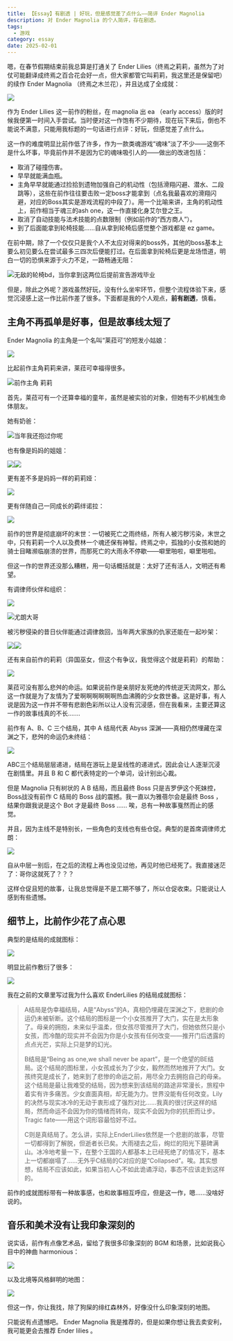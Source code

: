 ```yaml
---
title: 【Essay】有剧透 | 好玩，但是感觉差了点什么——简评 Ender Magnolia
description: 对 Ender Magnolia 的个人简评，存在剧透。
tags:
  - 游戏
category: essay
date: 2025-02-01
---
```



嗯，在春节假期结束前我总算是打通关了 Ender Lilies（终焉之莉莉，虽然为了对仗可能翻译成终焉之百合花会好一点，但大家都管它叫莉莉，我这里还是保留吧） 的续作 Ender Magnolia （终焉之木兰花），并且达成了全成就：

![](/img/【有剧透】好玩，但是感觉差了点什么——简评%20Ender%20Magnolia/IMG-20250201161838398.png)

作为 Ender Lilies 这一前作的粉丝，在 magnolia 出 ea （early access）版的时候我便第一时间入手尝试。当时便对这一作饱有不少期待，现在玩下来后，倒也不能说不满意，只能用我标题的一句话进行点评：好玩，但感觉差了点什么。

这一作的难度明显比前作低了许多，作为一款类魂游戏“魂味”淡了不少——这倒不是什么坏事，毕竟前作并不是因为它的魂味吸引人的——做出的改进包括：

- 取消了碰撞伤害。
- 早早就能满血瓶。
- 主角早早就能通过捡拾到遗物加强自己的机动性（包括滑翔闪避、潜水、二段跳等），这些在前作往往要击败一定boss才能拿到（点名我最喜欢的滑翔闪避，对应的Boss其实是游戏流程的中段了）。用一个比喻来讲，主角的机动性上，前作相当于魂三的ash one，这一作直接化身艾尔登之王。
- 取消了自动技能与法术技能的点数限制（例如前作的“西方商人”）。
- 到了后面能拿到轮椅技能......自从拿到轮椅后感觉整个游戏都是 ez game。

在前中期，除了一个仅仅只是我个人不太应对得来的boss外，其他的boss基本上要么初见要么在尝试最多三四次后便能打过。在后面拿到轮椅后更是龙场悟道，明白一切的恐惧来源于火力不足，一路畅通无阻：

![无敌的轮椅bd，当你拿到这两位后提前宣告游戏毕业](/img/【有剧透】好玩，但是感觉差了点什么——简评%20Ender%20Magnolia/IMG-20250201161838489.jpg)

但是，除此之外呢？游戏虽然好玩，没有什么坐牢环节，但整个流程体验下来，感觉沉浸感上这一作比前作差了很多。下面都是我的个人观点，**前有剧透**，慎看。

## 主角不再孤单是好事，但是故事线太短了

Ender Magnolia 的主角是一个名叫“莱菈可”的短发小姑娘：

![](/img/【有剧透】好玩，但是感觉差了点什么——简评%20Ender%20Magnolia/IMG-20250201161838596.png)

比起前作主角莉莉来讲，莱菈可幸福得很多。

![前作主角 莉莉](/img/【有剧透】好玩，但是感觉差了点什么——简评%20Ender%20Magnolia/IMG-20250201161838836.jpg)


首先，莱菈可有一个还算幸福的童年，虽然是被实验的对象，但她有不少机械生命体朋友。

她有奶爸：

![当年我还抱过你呢](/img/【有剧透】好玩，但是感觉差了点什么——简评%20Ender%20Magnolia/IMG-20250201162010611.png)

也有像是妈妈的姐姐：

![](/img/【有剧透】好玩，但是感觉差了点什么——简评%20Ender%20Magnolia/IMG-20250201162101412.png)![](img/【有剧透】好玩，但是感觉差了点什么——简评%20Ender%20Magnolia/IMG-20250201162145491.png)

更有差不多是妈妈一样的莉莉娅：

![](/img/【有剧透】好玩，但是感觉差了点什么——简评%20Ender%20Magnolia/IMG-20250201162421017.png)

更有伴随自己一同成长的羁绊诺拉：

![](/img/【有剧透】好玩，但是感觉差了点什么——简评%20Ender%20Magnolia/IMG-20250201162623086.png)

前作的世界是彻底崩坏的末世：一切被死亡之雨终结，所有人被污秽污染，末世之中，只有莉莉一个人以及费林一个魂还保有神智。终焉之中，孤独的小女孩和她的骑士目睹濒临崩溃的世界，而那死亡的大雨永不停歇——噼里啪啦，噼里啪啦。

但这一作的世界还没那么糟糕，用一句话概括就是：太好了还有活人，文明还有希望。

有调律师伙伴和组织：

![](/img/【有剧透】好玩，但是感觉差了点什么——简评%20Ender%20Magnolia/IMG-20250201163225180.jpg)

![尤朗大哥](/img/【有剧透】好玩，但是感觉差了点什么——简评%20Ender%20Magnolia/IMG-20250201163324552.png)

被污秽侵染的昔日伙伴能通过调律救回，当年两大家族的仇家还能在一起吵架：

![](/img/【有剧透】好玩，但是感觉差了点什么——简评%20Ender%20Magnolia/IMG-20250201163504825.png)![](img/【有剧透】好玩，但是感觉差了点什么——简评%20Ender%20Magnolia/IMG-20250201163529659.png)

还有来自前作的莉莉（异国巫女，但这个有争议，我觉得这个就是莉莉）的帮助：

![](/img/【有剧透】好玩，但是感觉差了点什么——简评%20Ender%20Magnolia/IMG-20250201163711689.png)

莱菈可没有那么悲舛的命运。如果说前作是亲朋好友死绝的传统逆天流网文，那么这一作就是为了友情为了爱啊啊啊啊啊啊热血沸腾的少女救世番。这是好事，有人说是因为这一作并不带有悲剧色彩所以让人没有沉浸感，但在我看来，主要还算这一作的故事线真的不长.......

前作有 A、B、C 三个结局，其中 A 结局代表 Abyss 深渊——真相仍然埋藏在深渊之下，悲舛的命运仍未终结：

![](/img/【有剧透】好玩，但是感觉差了点什么——简评%20Ender%20Magnolia/IMG-20250201164314530.png)

ABC三个结局层层递进，结局在游玩上是呈线性的递进式，因此会让人逐渐沉浸在剧情里。并且 B 和 C 都代表特定的一个单词，设计别出心裁。

但是 Magnolia 只有树状的 A B 结局，而且最终 Boss 只是吉罗伊这个死妹控，Boss战没有前作 C 结局的 Boss 战的震撼。我一直以为雅蓓尔会是最终 Boss ，结果你跟我说是这个 Bot 才是最终 Boss ...... 唉，总有一种故事戛然而止的感觉。

并且，因为主线不是特别长，一些角色的支线也有些仓促。典型的是首席调律师尤朗：

![](/img/【有剧透】好玩，但是感觉差了点什么——简评%20Ender%20Magnolia/IMG-20250201164934713.png)

自从中层一别后，在之后的流程上再也没见过他，再见时他已经死了。我直接迷茫了：哥你这就死了？？？

这样仓促且短的故事，让我总觉得是不是工期不够了，所以仓促收束。只能说让人感到有些遗憾。

## 细节上，比前作少花了点心思

典型的是结局的成就图标：

![](/img/【有剧透】好玩，但是感觉差了点什么——简评%20Ender%20Magnolia/IMG-20250201165248024.png)

明显比前作敷衍了很多：

![](/img/【有剧透】好玩，但是感觉差了点什么——简评%20Ender%20Magnolia/IMG-20250201165354349.png)

我在之前的文章里写过我为什么喜欢 EnderLilies 的结局成就图标：

> A结局是伪幸福结局，A是“Abyss”的A，真相仍埋藏在深渊之下，悲剧的命运仍未被斩断。这个结局的图标是一个小女孩推开了大门，实在是太形象了。母亲的拥抱，未来似乎温柔，但女孩尽管推开了大门，但她依然只是小女孩，而冷酷的现实并不会因为你是小女孩有任何改变——推开门后透露的点点光芒，实际上只是梦的幻光。
> 
> B结局是“Being as one,we shall never be apart”，是一个绝望的BE结局。这个结局的图标里，小女孩成长为了少女，毅然而然地推开了大门。女孩终究是成长了，她来到了悲惨的命运之前，用尽全力去拥抱自己的母亲。这个结局是最让我难受的结局，因为想来到该结局的路途非常漫长，旅程中着实有许多痛苦。少女直面真相，却无能为力。世界没能有任何改变。Lily的决然与现实冰冷的无动于衷形成了强烈对比......我真的很讨厌这样的结局，然而命运不会因为你的情绪而转向，现实不会因为你的抗拒而让步。Tragic fate——用这个词形容最恰好不过。
> 
> C则是真结局了。怎么讲，实际上EnderLilies依然是一个悲剧的故事，尽管一切都得到了解脱，但逝者长已矣。大雨褪去之后，绚烂的阳光下墓碑满山。冰冷地考量一下，在整个王国的人都基本上已经死绝了的情况下，基本上一切都崩塌了......无外乎C结局的C对应的是“Collapsed”。唉。其实想想，结局不应该如此，如果当初人心不如此诡谲浮动，事态不应该走到这样的。

前作的成就图标带有一种故事感，也和故事相互呼应，但是这一作，嗯......没啥好说的。

## 音乐和美术没有让我印象深刻的

说实话，前作有点像艺术品，留给了我很多印象深刻的 BGM 和场景，比如说我心目中的神曲 harmonious：

![](/img/【有剧透】好玩，但是感觉差了点什么——简评%20Ender%20Magnolia/IMG-20250201165713142.png)

以及北境等风格鲜明的地图：

![](/img/【有剧透】好玩，但是感觉差了点什么——简评%20Ender%20Magnolia/IMG-20250201165729440.jpg)

但这一作，你让我找，除了狗屎的绯红森林外，好像没什么印象深刻的地图。


只能说有点遗憾吧。 Ender Magnolia 我是推荐的，但是如果你想让我去卖安利，我可能更会去推荐 Ender lilies 。
